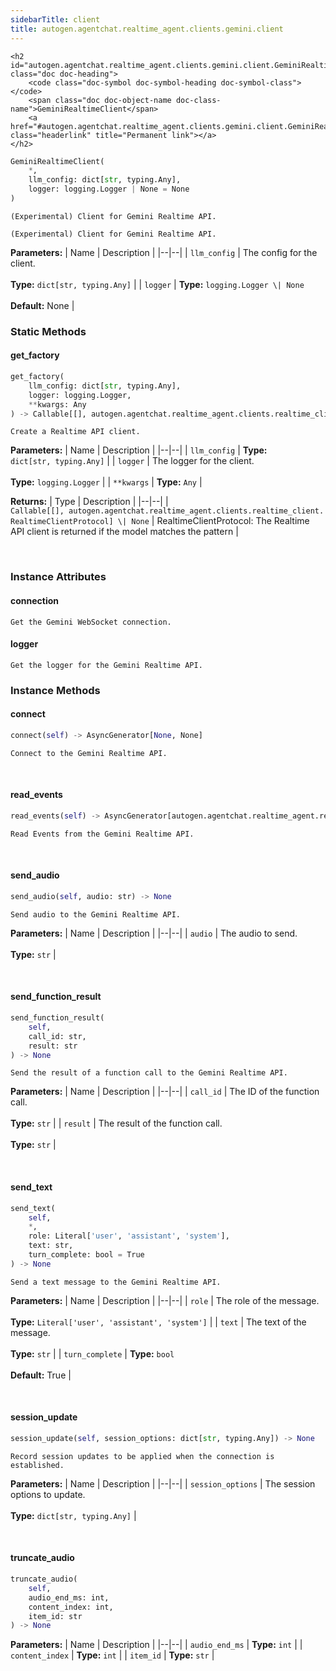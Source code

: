 ```yaml
---
sidebarTitle: client
title: autogen.agentchat.realtime_agent.clients.gemini.client
---
```


    <h2 id="autogen.agentchat.realtime_agent.clients.gemini.client.GeminiRealtimeClient" class="doc doc-heading">
        <code class="doc-symbol doc-symbol-heading doc-symbol-class"></code>
        <span class="doc doc-object-name doc-class-name">GeminiRealtimeClient</span>
        <a href="#autogen.agentchat.realtime_agent.clients.gemini.client.GeminiRealtimeClient" class="headerlink" title="Permanent link"></a>
    </h2>

```python
GeminiRealtimeClient(
    *,
    llm_config: dict[str, typing.Any],
    logger: logging.Logger | None = None
)
```

    (Experimental) Client for Gemini Realtime API.
    
    (Experimental) Client for Gemini Realtime API.

<b>Parameters:</b>
| Name | Description |
|--|--|
| `llm_config` | The config for the client.<br/><br/>**Type:** `dict[str, typing.Any]` |
| `logger` | **Type:** `logging.Logger \| None`<br/><br/>**Default:** None |

### Static Methods

<code class="doc-symbol doc-symbol-heading doc-symbol-method"></code>
#### get_factory
<a href="#autogen.agentchat.realtime_agent.clients.gemini.client.GeminiRealtimeClient.get_factory" class="headerlink" title="Permanent link"></a>

```python
get_factory(
    llm_config: dict[str, typing.Any],
    logger: logging.Logger,
    **kwargs: Any
) -> Callable[[], autogen.agentchat.realtime_agent.clients.realtime_client.RealtimeClientProtocol] | None
```

    Create a Realtime API client.

<b>Parameters:</b>
| Name | Description |
|--|--|
| `llm_config` | **Type:** `dict[str, typing.Any]` |
| `logger` | The logger for the client.<br/><br/>**Type:** `logging.Logger` |
| `**kwargs` | **Type:** `Any` |

<b>Returns:</b>
| Type | Description |
|--|--|
| `Callable[[], autogen.agentchat.realtime_agent.clients.realtime_client.RealtimeClientProtocol] \| None` | RealtimeClientProtocol: The Realtime API client is returned if the model matches the pattern |

<br />

### Instance Attributes

<code class="doc-symbol doc-symbol-heading doc-symbol-attribute"></code>
#### connection
<a href="#autogen.agentchat.realtime_agent.clients.gemini.client.GeminiRealtimeClient.connection" class="headerlink" title="Permanent link"></a>

    Get the Gemini WebSocket connection.

<code class="doc-symbol doc-symbol-heading doc-symbol-attribute"></code>
#### logger
<a href="#autogen.agentchat.realtime_agent.clients.gemini.client.GeminiRealtimeClient.logger" class="headerlink" title="Permanent link"></a>

    Get the logger for the Gemini Realtime API.

### Instance Methods

<code class="doc-symbol doc-symbol-heading doc-symbol-method"></code>
#### connect
<a href="#autogen.agentchat.realtime_agent.clients.gemini.client.GeminiRealtimeClient.connect" class="headerlink" title="Permanent link"></a>

```python
connect(self) -> AsyncGenerator[None, None]
```

    Connect to the Gemini Realtime API.

<br />

<code class="doc-symbol doc-symbol-heading doc-symbol-method"></code>
#### read_events
<a href="#autogen.agentchat.realtime_agent.clients.gemini.client.GeminiRealtimeClient.read_events" class="headerlink" title="Permanent link"></a>

```python
read_events(self) -> AsyncGenerator[autogen.agentchat.realtime_agent.realtime_events.RealtimeEvent, None]
```

    Read Events from the Gemini Realtime API.

<br />

<code class="doc-symbol doc-symbol-heading doc-symbol-method"></code>
#### send_audio
<a href="#autogen.agentchat.realtime_agent.clients.gemini.client.GeminiRealtimeClient.send_audio" class="headerlink" title="Permanent link"></a>

```python
send_audio(self, audio: str) -> None
```

    Send audio to the Gemini Realtime API.

<b>Parameters:</b>
| Name | Description |
|--|--|
| `audio` | The audio to send.<br/><br/>**Type:** `str` |

<br />

<code class="doc-symbol doc-symbol-heading doc-symbol-method"></code>
#### send_function_result
<a href="#autogen.agentchat.realtime_agent.clients.gemini.client.GeminiRealtimeClient.send_function_result" class="headerlink" title="Permanent link"></a>

```python
send_function_result(
    self,
    call_id: str,
    result: str
) -> None
```

    Send the result of a function call to the Gemini Realtime API.

<b>Parameters:</b>
| Name | Description |
|--|--|
| `call_id` | The ID of the function call.<br/><br/>**Type:** `str` |
| `result` | The result of the function call.<br/><br/>**Type:** `str` |

<br />

<code class="doc-symbol doc-symbol-heading doc-symbol-method"></code>
#### send_text
<a href="#autogen.agentchat.realtime_agent.clients.gemini.client.GeminiRealtimeClient.send_text" class="headerlink" title="Permanent link"></a>

```python
send_text(
    self,
    *,
    role: Literal['user', 'assistant', 'system'],
    text: str,
    turn_complete: bool = True
) -> None
```

    Send a text message to the Gemini Realtime API.

<b>Parameters:</b>
| Name | Description |
|--|--|
| `role` | The role of the message.<br/><br/>**Type:** `Literal['user', 'assistant', 'system']` |
| `text` | The text of the message.<br/><br/>**Type:** `str` |
| `turn_complete` | **Type:** `bool`<br/><br/>**Default:** True |

<br />

<code class="doc-symbol doc-symbol-heading doc-symbol-method"></code>
#### session_update
<a href="#autogen.agentchat.realtime_agent.clients.gemini.client.GeminiRealtimeClient.session_update" class="headerlink" title="Permanent link"></a>

```python
session_update(self, session_options: dict[str, typing.Any]) -> None
```

    Record session updates to be applied when the connection is established.

<b>Parameters:</b>
| Name | Description |
|--|--|
| `session_options` | The session options to update.<br/><br/>**Type:** `dict[str, typing.Any]` |

<br />

<code class="doc-symbol doc-symbol-heading doc-symbol-method"></code>
#### truncate_audio
<a href="#autogen.agentchat.realtime_agent.clients.gemini.client.GeminiRealtimeClient.truncate_audio" class="headerlink" title="Permanent link"></a>

```python
truncate_audio(
    self,
    audio_end_ms: int,
    content_index: int,
    item_id: str
) -> None
```

    

<b>Parameters:</b>
| Name | Description |
|--|--|
| `audio_end_ms` | **Type:** `int` |
| `content_index` | **Type:** `int` |
| `item_id` | **Type:** `str` |

<br />